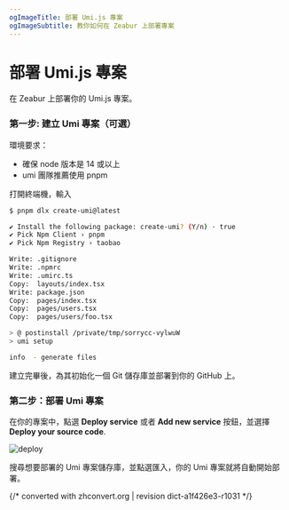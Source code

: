 ```yaml
---
ogImageTitle: 部署 Umi.js 專案
ogImageSubtitle: 教你如何在 Zeabur 上部署專案
---
```


# 部署 Umi.js 專案

在 Zeabur 上部署你的 Umi.js 專案。

### 第一步: 建立 Umi 專案（可選）

環境要求：

- 確保 node 版本是 14 或以上
- umi 團隊推薦使用 pnpm

打開終端機，輸入

```bash
$ pnpm dlx create-umi@latest

✔ Install the following package: create-umi? (Y/n) · true
✔ Pick Npm Client › pnpm
✔ Pick Npm Registry › taobao

Write: .gitignore
Write: .npmrc
Write: .umirc.ts
Copy:  layouts/index.tsx
Write: package.json
Copy:  pages/index.tsx
Copy:  pages/users.tsx
Copy:  pages/users/foo.tsx

> @ postinstall /private/tmp/sorrycc-vylwuW
> umi setup

info  - generate files
```

建立完畢後，為其初始化一個 Git 儲存庫並部署到你的 GitHub 上。

### 第二步：部署 Umi 專案

在你的專案中，點選 **Deploy service** 或者 **Add new service** 按鈕，並選擇 **Deploy your source code**.

![deploy](/deploy/common/select-service.en-US.png)

搜尋想要部署的 Umi 專案儲存庫，並點選匯入，你的 Umi 專案就將自動開始部署。

{/* converted with zhconvert.org | revision dict-a1f426e3-r1031 */}

